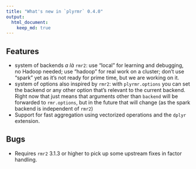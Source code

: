 ```yaml
---
title: "What's new in `plyrmr` 0.4.0"
output: 
  html_document:
    keep_md: true 
---
```


## Features

* system of backends *a là* `rmr2`: use "local" for learning and debugging, no Hadoop needed; use "hadoop" for real work on a cluster; don't use "spark" yet as it's not ready for prime time, but we are working on it.
* system of options also inspired by `rmr2`: with `plyrmr.options` you can set the backend or any other option that's relevant to the current backend. Right now that just means that arguments other than `backend` will be forwarded to `rmr.options`, but in the future that will change (as the spark backend is independent of `rmr2`)
* Support for fast aggregation using vectorized operations and the `dplyr` extension.


## Bugs

* Requires `rmr2` 3.1.3 or higher to pick up some upstream fixes in factor handling.